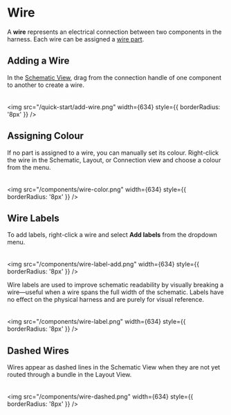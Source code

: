 # Wire

A **wire** represents an electrical connection between two components in the harness. Each wire can be assigned a [wire part](/parts/part-wire).

## Adding a Wire

In the [Schematic View](/quick-start/schematic), drag from the connection handle of one component to another to create a wire.  
<br />  
<img src="/quick-start/add-wire.png" width={634} style={{ borderRadius: '8px' }} />

## Assigning Colour

If no part is assigned to a wire, you can manually set its colour. Right-click the wire in the Schematic, Layout, or Connection view and choose a colour from the menu.  
<br />  
<img src="/components/wire-color.png" width={634} style={{ borderRadius: '8px' }} />

## Wire Labels

To add labels, right-click a wire and select **Add labels** from the dropdown menu.  
<br />  
<img src="/components/wire-label-add.png" width={634} style={{ borderRadius: '8px' }} />

Wire labels are used to improve schematic readability by visually breaking a wire—useful when a wire spans the full width of the schematic. Labels have no effect on the physical harness and are purely for visual reference.  
<br />  
<img src="/components/wire-label.png" width={634} style={{ borderRadius: '8px' }} />

## Dashed Wires

Wires appear as dashed lines in the Schematic View when they are not yet routed through a bundle in the Layout View.  
<br />  
<img src="/components/wire-dashed.png" width={634} style={{ borderRadius: '8px' }} />